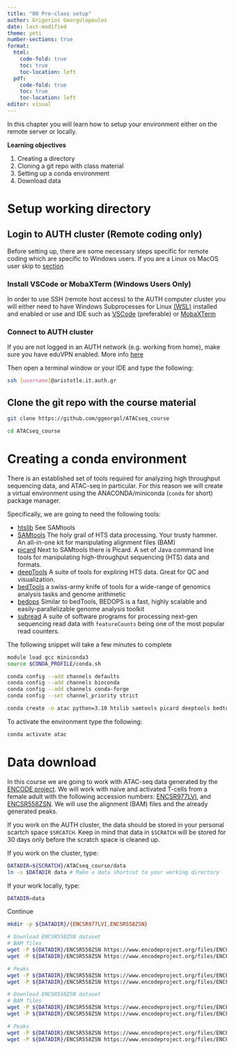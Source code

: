 ```yaml
---
title: "00 Pre-class setup"
author: Grigorios Georgolopoulos
date: last-modified
theme: yeti
number-sections: true
format:
  html:
    code-fold: true
    toc: true
    toc-location: left
  pdf:
    code-fold: true
    toc: true
    toc-location: left
editor: visual
---
```


In this chapter you will learn how to setup your environment either on the remote server or locally.

**Learning objectives**

1. Creating a directory
2. Cloning a git repo with class material
3. Setting up a conda environment
4. Download data

# Setup working directory

## Login to AUTH cluster (Remote coding only)

Before setting up, there are some necessary steps specific for remote coding which are specific to Windows users. If you are a Linux os MacOS user skip to [section](#unix-linuxmacos-users)

### Install VSCode or MobaXTerm (Windows Users Only)

In order to use SSH (remote host access) to the AUTH computer cluster you will either need to have Windows Subprocesses for Linux [(WSL)](https://learn.microsoft.com/en-us/windows/wsl/install) installed and enabled or use and IDE such as [VSCode](https://code.visualstudio.com/) (preferable) or [MobaXTerm](https://mobaxterm.mobatek.net/)

### Connect to AUTH cluster

If you are not logged in an AUTH network (e.g. working from home), make sure you have eduVPN enabled. More info [here](https://it.auth.gr/manuals/eduvpn/)

Then open a terminal window or your IDE and type the following:

```bash
ssh [username]@aristotle.it.auth.gr
```

## Clone the git repo with the course material

```bash
git clone https://github.com/ggeorgol/ATACseq_course

cd ATACseq_course
```

# Creating a conda environment

There is an established set of tools required for analyzing high throughput sequencing data, and ATAC-seq in particular. For this reason we will create a virtual environment using the ANACONDA/miniconda (`conda` for short) package manager. 

Specifically, we are going to need the following tools:

* [htslib](http://www.htslib.org/)  See SAMtools
* [SAMtools](http://www.htslib.org/) The holy grail of HTS data processing. Your trusty hammer. An all-in-one kit for manipulating alignment files (BAM)
* [picard](https://broadinstitute.github.io/picard/) Next to SAMtools there is Picard. A set of Java command line tools for manipulating high-throughput sequencing (HTS) data and formats.
* [deepTools](https://deeptools.readthedocs.io/en/develop/) A suite of tools for expliring HTS data. Great for QC and visualization.
* [bedTools](https://bedtools.readthedocs.io/en/latest/) a swiss-army knife of tools for a wide-range of genomics analysis tasks and genome arithmetic
* [bedops](https://bedops.readthedocs.io/en/latest/) Similar to bedTools, BEDOPS is a fast, highly scalable and easily-parallelizable genome analysis toolkit
* [subread](https://subread.sourceforge.net/) A suite of software programs for processing next-gen sequencing read data with `featureCounts` being one of the most popular read counters.

The following snippet will take a few minutes to complete

```bash
module load gcc miniconda3
source $CONDA_PROFILE/conda.sh

conda config --add channels defaults
conda config --add channels bioconda
conda config --add channels conda-forge
conda config --set channel_priority strict

conda create -n atac python=3.10 htslib samtools picard deeptools bedtools bedops subread
```

To activate the environment type the following:

```bash
conda activate atac
```

# Data download

In this course we are going to work with ATAC-seq data generated by the [ENCODE project](https://www.encodeproject.org/matrix/?type=Experiment&control_type!=*&status=released&perturbed=false&assay_title=ATAC-seq). We will work with naïve and activated T-cells from a female adult with the following accession numbers: [ENCSR977LVI](https://www.encodeproject.org/experiments/ENCSR977LVI/), and [ENCSR558ZSN](https://www.encodeproject.org/experiments/ENCSR558ZSN/). We will use the alignment (BAM) files and the already generated peaks.

If you work on the AUTH cluster, the data should be stored in your personal scartch space `$SRCATCH`. Keep in mind that data in `$SCRATCH` will be stored for 30 days only before the scratch space is cleaned up.

If you work on the cluster, type:
```bash
DATADIR=${SCRATCH}/ATACseq_course/data
ln -s $DATADIR data # Make a data shortcut to your working directory
```

If your work locally, type:
```bash
DATADIR=data
```

Continue
```bash
mkdir -p ${DATADIR}/{ENCSR977LVI,ENCSR558ZSN}

# Download ENCSR558ZSN dataset
# BAM files
wget -P ${DATADIR}/ENCSR558ZSN https://www.encodeproject.org/files/ENCFF287DFF/@@download/ENCFF287DFF.bam
wget -P ${DATADIR}/ENCSR558ZSN https://www.encodeproject.org/files/ENCFF218OSF/@@download/ENCFF218OSF.bam

# Peaks
wget -P ${DATADIR}/ENCSR558ZSN https://www.encodeproject.org/files/ENCFF002MKC/@@download/ENCFF002MKC.bed.gz
wget -P ${DATADIR}/ENCSR558ZSN https://www.encodeproject.org/files/ENCFF235RAD/@@download/ENCFF235RAD.bed.gz

# Download ENCSR558ZSN dataset
# BAM files
wget -P ${DATADIR}/ENCSR558ZSN https://www.encodeproject.org/files/ENCFF287DFF/@@download/ENCFF287DFF.bam
wget -P ${DATADIR}/ENCSR558ZSN https://www.encodeproject.org/files/ENCFF218OSF/@@download/ENCFF218OSF.bam

# Peaks
wget -P ${DATADIR}/ENCSR558ZSN https://www.encodeproject.org/files/ENCFF235RAD/@@download/ENCFF235RAD.bed.gz
wget -P ${DATADIR}/ENCSR558ZSN https://www.encodeproject.org/files/ENCFF002MKC/@@download/ENCFF002MKC.bed.gz
```

